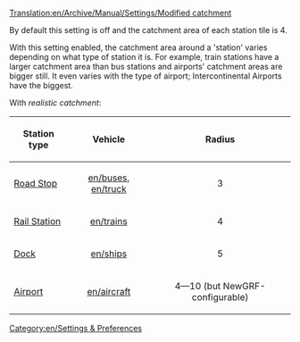 [[Translation:en/Archive/Manual/Settings/Modified catchment]]


By default this setting is off and the catchment area of each station tile is 4.

With this setting enabled, the catchment area around a 'station' varies depending on what type of station it is.  For example, train stations have a larger catchment area than bus stations and airports' catchment areas are bigger still. It even varies with the type of airport; Intercontinental Airports have the biggest.

With ''realistic catchment'': 

{| {{en/wikitable}}
|-
! Station type !! Vehicle !! Radius
|-
| [[en/Manual/Loading Bays|Road Stop]] 
| align="center" | [[en/buses]], [[en/truck]] 
| align="center" | 3
|-
| [[en/railway station|Rail Station]] 
| align="center" | [[en/trains]]
| align="center" | 4
|-
| [[en/docks|Dock]] 
| align="center" | [[en/ships]] 
| align="center" | 5
|-
| [[en/airports|Airport]] 
| align="center" | [[en/aircraft]] 
| align="center" | 4&mdash;10 (but NewGRF-configurable)
|}

[[Category:en/Settings & Preferences]]

{{en/stub}}
